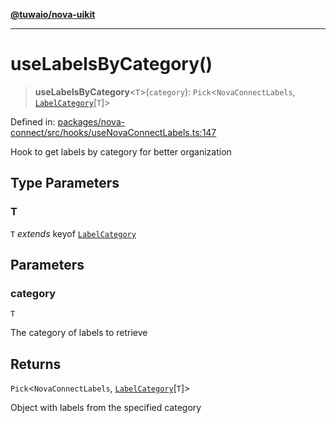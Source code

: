 [**@tuwaio/nova-uikit**](../../../../README.md)

***

# useLabelsByCategory()

> **useLabelsByCategory**\<`T`\>(`category`): `Pick`\<`NovaConnectLabels`, [`LabelCategory`](../type-aliases/LabelCategory.md)\[`T`\]\>

Defined in: [packages/nova-connect/src/hooks/useNovaConnectLabels.ts:147](https://github.com/TuwaIO/nova-uikit/blob/7f0ff6ef37314bbc0683c9566de3b0a1bfe718dc/packages/nova-connect/src/hooks/useNovaConnectLabels.ts#L147)

Hook to get labels by category for better organization

## Type Parameters

### T

`T` *extends* keyof [`LabelCategory`](../type-aliases/LabelCategory.md)

## Parameters

### category

`T`

The category of labels to retrieve

## Returns

`Pick`\<`NovaConnectLabels`, [`LabelCategory`](../type-aliases/LabelCategory.md)\[`T`\]\>

Object with labels from the specified category
